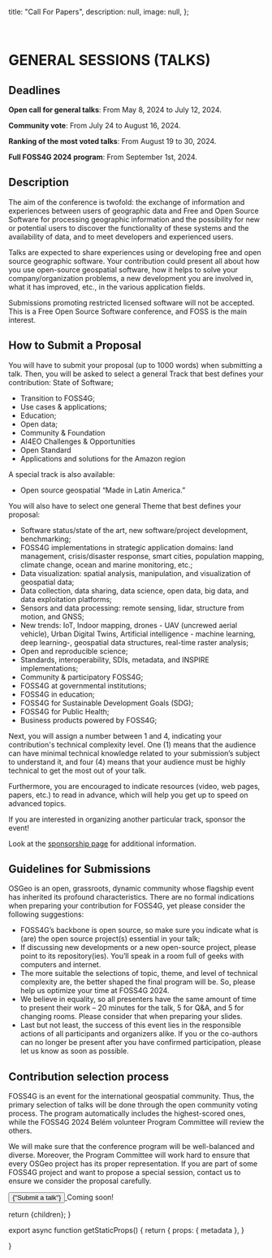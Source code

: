 
  title: "Call For Papers",
  description: null,
  image: null,
};

<br />

# GENERAL SESSIONS (TALKS)

## Deadlines
**Open call for general talks**: From May 8, 2024 to July 12, 2024.

**Community vote**: From July 24 to August 16, 2024.

**Ranking of the most voted talks**: From August 19 to 30, 2024.

**Full FOSS4G 2024 program**: From September 1st, 2024.

## Description
The aim of the conference is twofold: the exchange of information and experiences between users of geographic data and Free and Open Source Software for processing geographic information and the possibility for new or potential users to discover the functionality of these systems and the availability of data, and to meet developers and experienced users.

Talks are expected to share experiences using or developing free and open source geographic software. Your contribution could present all about how you use open-source geospatial software, how it helps to solve your company/organization problems, a new development you are involved in, what it has improved, etc., in the various application fields.

Submissions promoting restricted licensed software will not be accepted. This is a Free Open Source Software conference, and FOSS is the main interest.

## How to Submit a Proposal

You will have to submit your proposal (up to 1000 words) when submitting a talk. Then, you will be asked to select a general Track that best defines your contribution:
State of Software;
* Transition to FOSS4G;
* Use cases & applications;
* Education;
* Open data;
* Community & Foundation
* AI4EO Challenges & Opportunities
* Open Standard
* Applications and solutions for the Amazon region

A special track is also available:

* Open source geospatial “Made in Latin America.”

You will also have to select one general Theme that best defines your proposal:
* Software status/state of the art, new software/project development, benchmarking;
* FOSS4G implementations in strategic application domains: land management, crisis/disaster response, smart cities, population mapping, climate change, ocean and marine monitoring, etc.;
* Data visualization: spatial analysis, manipulation, and visualization of geospatial data;
* Data collection, data sharing, data science, open data, big data, and data exploitation platforms;
* Sensors and data processing: remote sensing, lidar, structure from motion, and GNSS;
* New trends: IoT, Indoor mapping, drones - UAV (uncrewed aerial vehicle), Urban Digital Twins, Artificial intelligence - machine learning, deep learning-, geospatial data structures, real-time raster analysis;
* Open and reproducible science;
* Standards, interoperability, SDIs, metadata, and INSPIRE implementations;
* Community & participatory FOSS4G;
* FOSS4G at governmental institutions;
* FOSS4G in education;
* FOSS4G for Sustainable Development Goals (SDG);
* FOSS4G for Public Health;
* Business products powered by FOSS4G;

Next, you will assign a number between 1 and 4, indicating your contribution's technical complexity level. One (1) means that the audience can have minimal technical knowledge related to your submission’s subject to understand it, and four (4) means that your audience must be highly technical to get the most out of your talk.

Furthermore, you are encouraged to indicate resources (video, web pages, papers, etc.) to read in advance, which will help you get up to speed on advanced topics.

If you are interested in organizing another particular track, sponsor the event!

Look at the <a href="sponsors" rel="noopener noreferrer">sponsorship page</a> for additional information.

## Guidelines for Submissions
OSGeo is an open, grassroots, dynamic community whose flagship event has inherited its profound characteristics. There are no formal indications when preparing your contribution for FOSS4G, yet please consider the following suggestions:
* FOSS4G’s backbone is open source, so make sure you indicate what is (are) the open source project(s) essential in your talk;
* If discussing new developments or a new open-source project, please point to its repository(ies). You’ll speak in a room full of geeks with computers and internet.
* The more suitable the selections of topic, theme, and level of technical complexity are, the better shaped the final program will be. So, please help us optimize your time at FOSS4G 2024.
* We believe in equality, so all presenters have the same amount of time to present their work – 20 minutes for the talk, 5 for Q&A, and 5 for changing rooms. Please consider that when preparing your slides.
* Last but not least, the success of this event lies in the responsible actions of all participants and organizers alike. If you or the co-authors can no longer be present after you have confirmed participation, please let us know as soon as possible.

## Contribution selection process
FOSS4G is an event for the international geospatial community. Thus, the primary selection of talks will be done through the open community voting process. The program automatically includes the highest-scored ones, while the FOSS4G 2024 Belém volunteer Program Committee will review the others.

We will make sure that the conference program will be well-balanced and diverse. Moreover, the Program Committee will work hard to ensure that every OSGeo project has its proper representation. If you are part of some FOSS4G project and want to propose a special session, contact us to ensure we consider the proposal carefully.

<div style={{ marginTop: '10px' }}>
<a href="" rel="noopener noreferrer">
<button className=" border-f4g_red text-white bg-f4g_orange border italic rounded-lg py-2 px-3 text-lg font-ubuntu">
{"Submit a talk"}
</button>
</a>
<span className="text-f4g_red text-xl font-ubuntu ml-4 font-bold">Coming soon!</span>
</div>

  return <MdxLayout metadata={metadata}>{children}</MdxLayout>;
}

export async function getStaticProps() {
  return {
    props: {
      metadata
    },
  }

}

